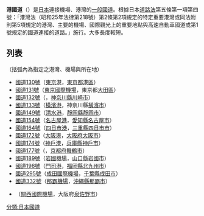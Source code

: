 '''港國道'''（{{jpn|j=港国道|hg=みなとこくどう}}）是[[日本|日本]]連接機場、港灣的[[一般國道|一般國道]]。根據日本[[道路法_(日本)|道路法]]第五條第一項第四號：「港灣法（昭和25年法律第218號）第2條第2項規定的特定重要港灣或同法附則第5項規定的港灣、主要的機場、國際觀光上的重要地點與高速自動車國道或第1號規定的國道連接的道路。」施行。大多長度較短。
==列表==
（括弧內為指定之港灣、機場與所在地）
*[[國道130號|國道130號]]（[[東京港|東京港]]，[[東京都|東京都]][[港區_(東京都)|港區]]）
*[[國道131號|國道131號]]（[[東京國際機場|東京國際機場]]，東京都[[大田區|大田區]]）
*[[國道132號|國道132號]]（{{link-ja|川崎港|川崎港}}，[[神奈川縣|神奈川縣]][[川崎市|川崎市]]）
*[[國道133號|國道133號]]（[[橫濱港|橫濱港]]，神奈川縣[[橫濱市|橫濱市]]）
*[[國道149號|國道149號]]（[[清水港|清水港]]，[[靜岡縣|靜岡縣]][[靜岡市|靜岡市]]）
*[[國道154號|國道154號]]（[[名古屋港|名古屋港]]，[[愛知縣|愛知縣]][[名古屋市|名古屋市]]）
*[[國道164號|國道164號]]（[[四日市港|四日市港]]，[[三重縣|三重縣]][[四日市市|四日市市]]）
*[[國道172號_(日本)|國道172號]]（[[大阪港|大阪港]]，[[大阪府|大阪府]][[大阪市|大阪市]]）
*[[國道174號|國道174號]]（[[神戶港|神戶港]]，[[兵庫縣|兵庫縣]][[神戶市|神戶市]]）
*[[國道177號|國道177號]]（{{link-ja|舞鶴港|舞鶴港}}，[[京都府|京都府]][[舞鶴市|舞鶴市]]）
*[[國道189號|國道189號]]（[[岩國飛行場|岩國機場]]，[[山口縣|山口縣]][[岩國市|岩國市]]）
*[[國道198號|國道198號]]（[[北九州港|門司港]]，[[福岡縣|福岡縣]][[北九州市|北九州市]]）
*[[國道295號|國道295號]]（[[成田國際機場|成田國際機場]]，[[千葉縣|千葉縣]][[成田市|成田市]]）
*[[國道332號|國道332號]]（[[那霸機場|那霸機場]]，[[沖繩縣|沖繩縣]][[那霸市|那霸市]]）
*{{link-ja|國道481號|国道481号}}（[[關西國際機場|關西國際機場]]，大阪府[[泉佐野市|泉佐野市]]）

{{DEFAULTSORT:Minato Kokudo}}
[[分類:日本國道|分類:日本國道]]